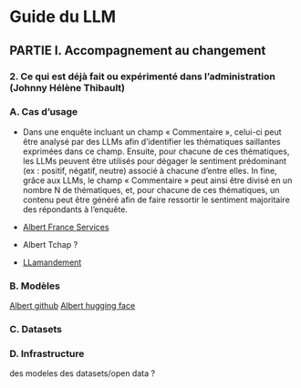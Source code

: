 # Guide du LLM

## PARTIE I. Accompagnement au changement

### 2. Ce qui est déjà fait ou expérimenté dans l’administration (Johnny Hélène Thibault)

### A. Cas d’usage
* Dans une enquête incluant un champ « Commentaire », celui-ci peut être analysé par des LLMs afin d’identifier les thématiques saillantes exprimées dans ce champ. Ensuite, pour chacune de ces thématiques, les LLMs peuvent être utilisés pour dégager le sentiment prédominant (ex : positif, négatif, neutre) associé à chacune d’entre elles. In fine, grâce aux LLMs, le champ « Commentaire » peut ainsi être divisé en un nombre N de thématiques, et, pour chacune de ces thématiques, un contenu peut être généré afin de faire ressortir le sentiment majoritaire des répondants à l’enquête.

* [Albert France Services](https://www.france-services.gouv.fr/taxonomy/term/174#:~:text=%C2%AB%20Albert%20France%20services%20%C2%BB%20facilite%20les,des%20cas%20d%27usage%20donn%C3%A9s.) 

* Albert Tchap ? 

* [LLamandement](https://gitlab.adullact.net/dgfip/projets-ia/llamandement)

### B. Modèles 

[Albert github](https://github.com/etalab-ia/albert) 
[Albert hugging face]() 

### C. Datasets 

### D. Infrastructure 
  des modeles
  des datasets/open data ?
	
